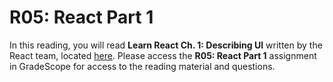 # R05: React Part 1

In this reading, you will read **Learn React Ch. 1: Describing UI** written by the React team, located [here](https://react.dev/learn/describing-the-ui). Please access the **R05: React Part 1** assignment in GradeScope for access to the reading material and questions.
